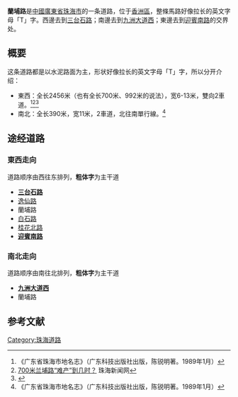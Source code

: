 {{Infobox China Road
|路牌类型=Zhuhai (Blue)
|中文道路名称=兰　埔　路
|方向=东西
|道路名称拼音=LANPU LU
|图片=LaanPouLou.jpg
|图片说明=
|道路属性=一般道路
|道路总长度=2.846
|length_notes = （東西：2.456公里；南北：0.39公里）
|车速限制=40
|行车线数量=東西：雙向2車道<br>南北：2車道，北向南单行线
|所在地区=[[珠海市|珠海市]][[香洲區|香洲區]]
|起点=東西：[[三臺石路|三臺石路]]<br>南北：[[九洲大道_(珠海)|九洲大道西]]
|终点=東西：[[迎賓路_(珠海)|迎賓南路]]<br>南北：蘭埔路
|路段主要建筑=[[圓明新園|圓明新園]]<br>[[香洲區人民醫院|香洲區人民醫院]]<br>中南大廈
}}

'''蘭埔路'''是[[中國|中國]][[廣東省|廣東省]][[珠海市|珠海市]]的一条道路，位于[[香洲區|香洲區]]，整條馬路好像拉长的英文字母「T」字。西邊去到[[三台石路|三台石路]]；南邊去到[[九洲大道_(珠海)|九洲大道西]]；東邊去到[[迎賓路_(珠海)|迎賓南路]]的交界处。

== 概要 ==
这条道路都是以水泥路面为主，形状好像拉长的英文字母「T」字，所以分开介绍：
*東西：全长2456米（也有全长700米、992米的说法），宽6-13米，雙向2車道。<ref name="dm">《广东省珠海市地名志》（广东科技出版社出版，陈锐明著。1989年1月）</ref><ref>[http://www.zhnews.net/html/20140124/085055,402671.html 700米兰埔路“难产”到几时？] {{Wayback|url=http://www.zhnews.net/html/20140124/085055,402671.html |date=20150412145102 }}珠海新闻网</ref><ref>{{Cite web |url=http://news.zhuhai.gd.cn/mss_view.aspx?id=13656 |title=修兰埔路怎么这么难？ 992米道路10年未动工，人大代表要讨说法 |accessdate=2015-04-06 |archive-date=2016-03-04 |archive-url=https://web.archive.org/web/20160304093759/http://news.zhuhai.gd.cn/mss_view.aspx?id=13656 |dead-url=yes }}</ref>
*南北：全长390米，宽11米，2車道，北往南單行線。<ref name="dm">《广东省珠海市地名志》（广东科技出版社出版，陈锐明著。1989年1月）</ref>

== 途经道路 ==
===東西走向===
道路顺序由西往东排列，'''粗体字'''为主干道
*'''[[三台石路|三台石路]]'''
*[[逸仙路_(珠海)|逸仙路]]
*蘭埔路
*[[白石路_(珠海)|白石路]]
* [[桂花路_(珠海)|桂花北路]]
* '''[[迎賓路_(珠海)|迎賓南路]]'''

===南北走向===
道路顺序由南往北排列，'''粗体字'''为主干道
* '''[[九洲大道|九洲大道西]]'''
* 蘭埔路

== 参考文献 ==
{{reflist}}

{{珠海主要道路}}

[[Category:珠海道路|Category:珠海道路]]